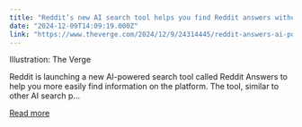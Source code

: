 ```yaml
---
title: "Reddit’s new AI search tool helps you find Reddit answers without Google"
date: "2024-12-09T14:09:19.000Z"
link: "https://www.theverge.com/2024/12/9/24314445/reddit-answers-ai-powered-search-tool"
---
```


Illustration: The Verge
    

  
Reddit is launching a new AI-powered search tool called Reddit Answers to help you more easily find information on the platform. The tool, similar to other AI search p...

[Read more](https://www.theverge.com/2024/12/9/24314445/reddit-answers-ai-powered-search-tool)
